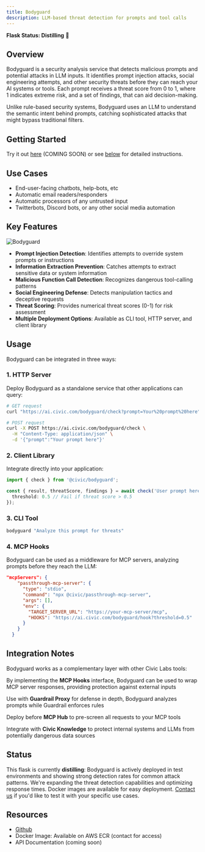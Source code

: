 ```yaml
---
title: Bodyguard
description: LLM-based threat detection for prompts and tool calls
---
```


**Flask Status: Distilling** 🧪

## Overview

Bodyguard is a security analysis service that detects malicious prompts and potential attacks in LLM inputs.
It identifies prompt injection attacks, social engineering attempts,
and other security threats before they can reach your AI systems or tools.
Each prompt receives a threat score from 0 to 1, where 1 indicates extreme risk,
and a set of findings, that can aid decision-making.

Unlike rule-based security systems, Bodyguard uses an LLM to understand the semantic intent behind prompts,
catching sophisticated attacks that might bypass traditional filters.

## Getting Started

Try it out [here](https://ai.civic.com/bodyguard/ui) (COMING SOON) or see [below](/labs/projects/bodyguard#usage) for detailed instructions.

## Use Cases

- End-user-facing chatbots, help-bots, etc
- Automatic email readers/responders
- Automatic processors of any untrusted input
- Twitterbots, Discord bots, or any other social media automation

## Key Features

![Bodyguard](/images/labs/projects/bodyguard/bodyguard-summary.png)

- **Prompt Injection Detection**: Identifies attempts to override system prompts or instructions
- **Information Extraction Prevention**: Catches attempts to extract sensitive data or system information
- **Malicious Function Call Detection**: Recognizes dangerous tool-calling patterns
- **Social Engineering Defense**: Detects manipulation tactics and deceptive requests
- **Threat Scoring**: Provides numerical threat scores (0-1) for risk assessment
- **Multiple Deployment Options**: Available as CLI tool, HTTP server, and client library

## Usage

Bodyguard can be integrated in three ways:

### 1. HTTP Server
Deploy Bodyguard as a standalone service that other applications can query:
```bash
# GET request
curl "https://ai.civic.com/bodyguard/check?prompt=Your%20prompt%20here"

# POST request
curl -X POST https://ai.civic.com/bodyguard/check \
  -H "Content-Type: application/json" \
  -d '{"prompt":"Your prompt here"}'
```

### 2. Client Library
Integrate directly into your application:

```typescript
import { check } from '@civic/bodyguard';

const { result, threatScore, findings } = await check('User prompt here', {
  threshold: 0.5 // Fail if threat score > 0.5
});
```

### 3. CLI Tool

```bash
bodyguard "Analyze this prompt for threats"
```

### 4. MCP Hooks

Bodyguard can be used as a middleware for MCP servers, analyzing prompts before they reach the LLM:

```json
"mcpServers": {
    "passthrough-mcp-server": {
      "type": "stdio",
      "command": "npx @civic/passthrough-mcp-server",
      "args": [],
      "env": {
        "TARGET_SERVER_URL": "https://your-mcp-server/mcp",
        "HOOKS": "https://ai.civic.com/bodyguard/hook?threshold=0.5"
      }
    }
  }
```

## Integration Notes

Bodyguard works as a complementary layer with other Civic Labs tools:

By implementing the **MCP Hooks** interface, Bodyguard can be used to wrap MCP server responses, providing protection against external inputs

Use with **Guardrail Proxy** for defense in depth, Bodyguard analyzes prompts while Guardrail enforces rules

Deploy before **MCP Hub** to pre-screen all requests to your MCP tools

Integrate with **Civic Knowledge** to protect internal systems and LLMs from potentially dangerous data sources

## Status

This flask is currently **distilling**:
Bodyguard is actively deployed in test environments and showing strong detection rates for common attack patterns.
We're expanding the threat detection capabilities and optimizing response times.
Docker images are available for easy deployment. [Contact us](/labs/feedback) if you'd like to test it with your specific use cases.

## Resources

- [Github](/TODO)
- Docker Image: Available on AWS ECR (contact for access)
- API Documentation (coming soon)
